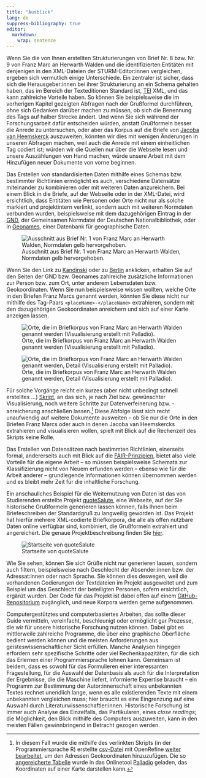 ```yaml
---
title: "Ausblick"
lang: de
suppress-bibliography: true
editor: 
  markdown: 
    wrap: sentence
---
```


Wenn Sie die von Ihnen erstellten Strukturierungen von Brief Nr. 8 bzw. Nr. 9 von Franz Marc an Herwarth Walden und die identifizierten Entitäten mit denjenigen in den XML-Dateien der STURM-Editor:innen vergleichen, ergeben sich vermutlich einige Unterschiede.
Ein zentraler ist sicher,  dass sich die Herausgeber:innen bei ihrer Strukturierung an ein Schema gehalten haben, das im Bereich der Texteditionen Standard ist, [TEI](https://de.wikipedia.org/wiki/Text_Encoding_Initiative) XML, und das kann zahlreiche Vorteile haben.
So können Sie beispielsweise die im vorherigen Kapitel gezeigten Abfragen nach der Grußformel durchführen, ohne sich Gedanken darüber machen zu müssen, ob sich die Benennung des Tags auf halber Strecke ändert.
Und wenn Sie sich während der Forschungsarbeit dafür entscheiden würden, anstatt Grußformeln besser die Anrede zu untersuchen, oder aber das Korpus auf die Briefe von [Jacoba van Heemskerck](https://de.wikipedia.org/wiki/Jacoba_van_Heemskerck) auszuweiten, könnten wir dies mit wenigen Änderungen in unseren Abfragen machen, weil auch die Anrede mit einem einheitlichen Tag codiert ist; 
würden wir die Quellen nur über die Webseite lesen und unsere Auszählungen von Hand machen, würde unsere Arbeit mit dem Hinzufügen neuer Dokumente von vorne beginnen.

Das Erstellen von standardisierten Daten mithilfe eines Schemas bzw. bestimmter Richtlinien ermöglicht es auch, verschiedene Datensätze miteinander zu kombinieren oder mit weiteren Daten anzureichern.
Bei einem Blick in die Briefe, auf der Webseite oder in der XML-Datei, wird ersichtlich, dass Entitäten wie Personen oder Orte nicht nur als solche markiert und projektintern verlinkt, sondern auch mit weiteren Normdaten verbunden wurden, beispielsweise mit dem dazugehörigen Eintrag in der [GND](https://de.wikipedia.org/wiki/Gemeinsame_Normdatei), der Gemeinsamen Normdatei der Deutschen Nationalbibliothek, oder in [Geonames](https://de.wikipedia.org/wiki/GeoNames), einer Datenbank für geographische Daten.

![Ausschnitt aus Brief Nr. 1 von Franz Marc an Herwarth Walden, Normdaten gelb hervorgehoben.](images/letter_1_Franz_Marc_gnd.png){fig-align="left"}

Wenn Sie den Link zu [Kandinski](http://d-nb.info/gnd/118559737) oder zu [Berlin](https://www.geonames.org/2950159/berlin.html) anklicken, erhalten Sie auf den Seiten der GND bzw. Geonames zahlreiche zusätzliche Informationen zur Person bzw. zum Ort, unter anderem Lebensdaten bzw. Geokoordinaten.
Wenn Sie nun beispielsweise wissen wollten, welche Orte in den Briefen Franz Marcs genannt werden, könnten Sie diese nicht nur mithilfe des Tag-Paars `<placeName>-</placeName>` extrahieren, sondern mit den dazugehörigen Geokoordinaten anreichern und sich auf einer Karte anzeigen lassen.

![Orte, die im Briefkorpus von Franz Marc an Herwarth Walden genannt werden (Visualisierung erstellt mit Palladio).](images/letters_places.png){fig-align="left"}

![Orte, die im Briefkorpus von Franz Marc an Herwarth Walden genannt werden, Detail (Visualisierung erstellt mit Palladio).](images/letters_places_zoom.png){fig-align="left"}

Für solche Vorgänge reicht ein kurzes (aber nicht unbedingt schnell erstelltes ...) [Skript](https://github.com/wissen-ist-acht/digitalhistory.intro/blob/main/docs/parse_tei_files.R), an das sich, je nach Ziel bzw. gewünschter Visualisierung, noch weitere Schritte zur Datenverfeinerung bzw. -anreicherung anschließen lassen.^[In diesem Fall wurde die mithilfe des verlinkten Skripts (in der Programmiersprache R) erstellte [csv-Datei](https://github.com/wissen-ist-acht/digitalhistory.intro/blob/main/docs/place_names_letters.csv) mit OpenRefine [weiter bearbeitet](https://openrefine.org/docs/manual/reconciling#reconciliation-actions), um den Adressen Geokoordinaten hinzuzufügen. Die so [angereicherte Tabelle](https://github.com/wissen-ist-acht/digitalhistory.intro/blob/main/docs/place_names_letters_coordinates.csv) wurde in das Onlinetool [Palladio](https://hdlab.stanford.edu/palladio/) geladen, das Koordinaten auf einer Karte darstellen kann.]
Diese Abfolge lässt sich recht unaufwendig auf weitere Dokumente ausweiten -- ob Sie nur die Orte in den Briefen Franz Marcs oder auch in denen Jacoba van Heemskercks extrahieren und visualisieren wollen, spielt mit Blick auf die Rechenzeit des Skripts keine Rolle.


Das Erstellen von Datensätzen nach bestimmten Richtlinien, einerseits formal, andererseits auch mit Blick auf die [FAIR-Prinzipien](05_FAIR_CARE.qmd), bietet also viele Vorteile für die eigene Arbeit -- so müssen beispielsweise Schemata zur Klassifizierung nicht von Neuem erfunden werden -- ebenso wie für die Arbeit anderer -- grundlegende Informationen können übernommen werden und es bleibt mehr Zeit für die inhaltliche Forschung. 

Ein anschauliches Beispiel für die Weiternutzung von Daten  ist das von Studierenden erstellte Projekt [quoteSalute](https://correspsearch.net/de/quotesalute/suche-salutes.html), eine Webseite, auf der Sie historische Grußformeln generieren lassen können, falls Ihnen beim Briefeschreiben der Standardgruß zu langweilig geworden ist. 
Das Projekt hat hierfür mehrere XML-codierte Briefkorpora,  die alle als offen nutzbare Daten online verfügbar sind, kombiniert, die Grußformeln extrahiert und angereichert. 
Die genaue Projektbeschreibung finden Sie [hier](https://correspsearch.net/de/quotesalute/dokumentation.html). 

![Startseite von quoteSalute](images/screenshot_quotesalute.png){fig-align="left"}

Wie Sie sehen, können Sie sich Grüße nicht nur generieren lassen, sondern auch filtern, beispielsweise nach Geschlecht der Absender:innen bzw. der Adressat:innen oder nach Sprache.
Sie können dies deswegen, weil die vorhandenen Codierungen der Textdateien im Projekt ausgeweitet und zum Beispiel um das Geschlecht der beteiligten Personen, sofern ersichtlich, ergänzt wurden.
Der Code für das Projekt ist dabei offen auf einem [GitHub-Repositorium](https://github.com/telota/quoteSalute) zugänglich, und neue Korpora werden gerne aufgenommen.

Computergestütztes und computerbasiertes Arbeiten, das sollte dieser Guide vermitteln, vereinfacht, beschleunigt oder ermöglicht gar Prozesse, die wir für unsere historische Forschung nutzen können.
Dabei gibt es mittlerweile zahlreiche Programme, die über eine graphische Oberfläche bedient werden können und die meisten Anforderungen aus geisteswissenschaftlicher Sicht erfüllen.
Manche Analysen hingegen erfordern sehr spezifische Schritte oder viel Rechenkapazitäten, für die sich das Erlernen einer Programmiersprache lohnen kann.
Gemeinsam ist beidem, dass es sowohl für das Formulieren einer interessanten Fragestellung, für die Auswahl der Datenbasis als auch für die Interpretation der Ergebnisse, die die Maschine liefert, informierte Expertise braucht -- ein Programm zur Bestimmung der Autor:innenschaft eines unbekannten Textes rechnet unendlich lange, wenn es alle existierenden Texte mit einem unbekannten vergleichen muss;
hier braucht es eine Eingrenzung auf eine Auswahl durch Literaturwissenschaftler:innen.
Historische Forschung ist immer auch Analyse des Einzelfalls, das Partikularen, eines *close readings*; 
die Möglichkeit, den Blick mithilfe des Computers auszuweiten, kann in den meisten Fällen gewinnbringend in Betracht gezogen werden.

